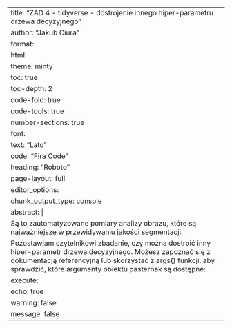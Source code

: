 ---
title: "ZAD 4 - tidyverse - dostrojenie innego hiper-parametru drzewa decyzyjnego"
author: "Jakub Ciura"
format: 
  html:
    theme: minty            
    toc: true                 
    toc-depth: 2              
    code-fold: true           
    code-tools: true          
    number-sections: true     
    font:                     
      text: "Lato"            
      code: "Fira Code"       
      heading: "Roboto"       
    page-layout: full        
editor_options: 
  chunk_output_type: console
abstract: |
  Są to zautomatyzowane pomiary analizy obrazu, które są najważniejsze w przewidywaniu jakości segmentacji. 
  Pozostawiam czytelnikowi zbadanie, czy można dostroić inny hiper-parametr drzewa decyzyjnego. Możesz zapoznać się z dokumentacją referencyjną lub skorzystać z args() funkcji, aby sprawdzić, które argumenty obiektu pasternak są dostępne:
execute:
  echo: true                 
  warning: false             
  message: false             
---